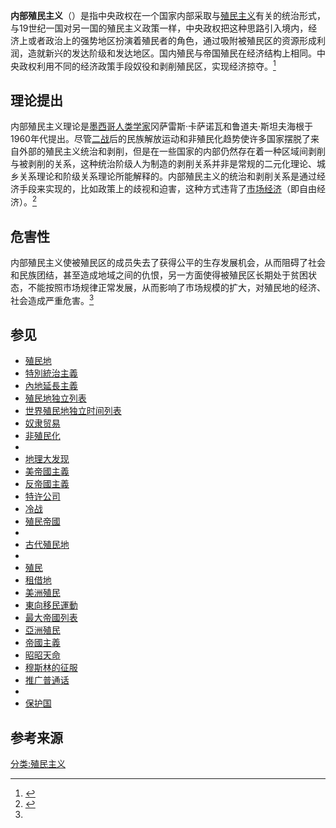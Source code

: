 {{refimprove|time=2015-01-21T09:23:58+00:00}}
{{expand English}}
'''内部殖民主义'''（{{lang-en|Internal colonialism}}）是指中央政权在一个国家内部采取与[[殖民主义|殖民主义]]有关的统治形式，与19世纪一国对另一国的殖民主义政策一样，中央政权把这种思路引入境内，经济上或者政治上的强势地区扮演着殖民者的角色，通过吸附被殖民区的资源形成利润，造就新兴的发达阶级和发达地区。国内殖民与帝国殖民在经济结构上相同。中央政权利用不同的经济政策手段奴役和剥削殖民区，实现经济掠夺。<ref>{{cite news|title=知识启蒙与内部殖民|url=http://sztqb.sznews.com/html/2013-11/26/content_2696831.htm|work=|publisher=深圳特区报|date=2013年11月26日|deadurl=yes|archiveurl=https://web.archive.org/web/20150119204205/http://sztqb.sznews.com/html/2013-11/26/content_2696831.htm|archivedate=2015年1月19日|accessdate=2015年1月19日}}</ref>

== 理论提出 ==
内部殖民主义理论是[[墨西哥|墨西哥]][[人类学家|人类学家]]冈萨雷斯·卡萨诺瓦和鲁道夫·斯坦夫海根于1960年代提出。尽管[[二战|二战]]后的民族解放运动和非殖民化趋势使许多国家摆脱了来自外部的殖民主义统治和剥削，但是在一些国家的内部仍然存在着一种区域间剥削与被剥削的关系，这种统治阶级人为制造的剥削关系并非是常规的二元化理论、城乡关系理论和阶级关系理论所能解释的。内部殖民主义的统治和剥削关系是通过经济手段来实现的，比如政策上的歧视和迫害，这种方式违背了[[市场经济|市场经济]]（即自由经济）。<ref name="nbzm">{{cite news|title=“内部殖民主义论”概述|url=http://www.cnki.com.cn/Article/CJFDTotal-GWLD199315001.htm|work=|publisher=《国外理论动态》 1993年15期|accessdate=2015-01-19|archive-date=2020-08-20|archive-url=https://web.archive.org/web/20200820125634/http://www.cnki.com.cn/Article/CJFDTotal-GWLD199315001.htm|dead-url=no}}</ref>

== 危害性 ==
内部殖民主义使被殖民区的成员失去了获得公平的生存发展机会，从而阻碍了社会和民族团结，甚至造成地域之间的仇恨，另一方面使得被殖民区长期处于贫困状态，不能按照市场规律正常发展，从而影响了市场规模的扩大，对殖民地的经济、社会造成严重危害。<ref name="nbzm"/>

==参见==
{{div col|2}}
*[[殖民地|殖民地]]
*[[特別統治主義|特別統治主義]]
*[[內地延長主義|內地延長主義]]
*[[殖民地独立列表|殖民地独立列表]]
*[[世界殖民地独立时间列表|世界殖民地独立时间列表]]
*[[奴隶贸易|奴隶贸易]]
*[[非殖民化|非殖民化]]
* {{link-en|非洲獨立運動|African independence movements}}
* [[地理大发现|地理大发现]]
* [[美帝國主義|美帝國主義]]
* [[反帝國主義|反帝國主義]]
* [[特许公司|特许公司]]
* [[冷战|冷战]]
* [[殖民帝國|殖民帝國]]
* {{link-en|殖民戰爭|Colonial war}}
* [[古代殖民地|古代殖民地]]
* {{link-en|殖民時期的印度|Colonial India}}
* [[殖民|殖民]]
* [[租借地|租借地]]
* [[美洲殖民|美洲殖民]]
* [[東向移民運動|東向移民運動]]
* [[最大帝國列表|最大帝國列表]]
* [[亞洲殖民|亞洲殖民]]
* [[帝國主義|帝國主義]]
* [[昭昭天命|昭昭天命]]
* [[穆斯林的征服|穆斯林的征服]]
* [[推广普通话|推广普通话]] 
* {{link-en|後殖民主義|Postcolonialism}}
* [[保护国|保护国]]
{{div col end}}

== 参考来源==
{{Reflist}}

[[分类:殖民主义|分类:殖民主义]]